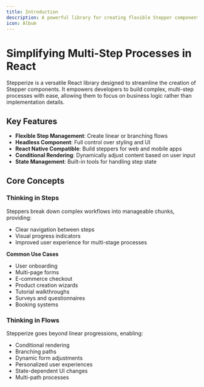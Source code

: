 ```yaml
---
title: Introduction
description: A powerful library for creating flexible Stepper components in React
icon: Album
---
```


# Simplifying Multi-Step Processes in React

Stepperize is a versatile React library designed to streamline the creation of Stepper components. It empowers developers to build complex, multi-step processes with ease, allowing them to focus on business logic rather than implementation details.

## Key Features

- **Flexible Step Management**: Create linear or branching flows
- **Headless Component**: Full control over styling and UI
- **React Native Compatible**: Build steppers for web and mobile apps
- **Conditional Rendering**: Dynamically adjust content based on user input
- **State Management**: Built-in tools for handling step state

## Core Concepts

### Thinking in Steps

Steppers break down complex workflows into manageable chunks, providing:

- Clear navigation between steps
- Visual progress indicators
- Improved user experience for multi-stage processes

**Common Use Cases**

- User onboarding
- Multi-page forms
- E-commerce checkout
- Product creation wizards
- Tutorial walkthroughs
- Surveys and questionnaires
- Booking systems

### Thinking in Flows

Stepperize goes beyond linear progressions, enabling:

- Conditional rendering
- Branching paths
- Dynamic form adjustments
- Personalized user experiences
- State-dependent UI changes
- Multi-path processes
